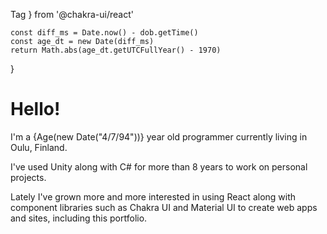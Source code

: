   Tag
} from '@chakra-ui/react'

    const diff_ms = Date.now() - dob.getTime()
    const age_dt = new Date(diff_ms)
    return Math.abs(age_dt.getUTCFullYear() - 1970)
}

# Hello!

<p>I'm a {Age(new Date("4/7/94"))} year old programmer currently living in Oulu, Finland.</p>

I've used <Tag>Unity</Tag> along with <Tag>C#</Tag> for more than 8 years to work on personal projects.

Lately I've grown more and more interested in using <Tag>React</Tag> along with component libraries 
such as <Tag>Chakra UI</Tag> and <Tag>Material UI</Tag> to create web apps and sites, including this portfolio.